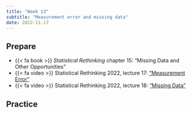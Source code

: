```yaml
---
title: "Week 13"
subtitle: "Measurement error and missing data"
date: 2022-11-17
---
```


## Prepare

- {{< fa book >}} *Statistical Rethinking* chapter 15: "Missing Data and Other Opportunities"
- {{< fa video >}} Statistical Rethinking 2022, lecture 17: ["Measurement Error"](https://www.youtube.com/watch?v=lTFAB6QmwHM&list=PLDcUM9US4XdMROZ57-OIRtIK0aOynbgZN&index=17)
- {{< fa video >}} Statistical Rethinking 2022, lecture 18: ["Missing Data"](https://www.youtube.com/watch?v=oMiSb8GKR0o&list=PLDcUM9US4XdMROZ57-OIRtIK0aOynbgZN&index=18)


## Practice

